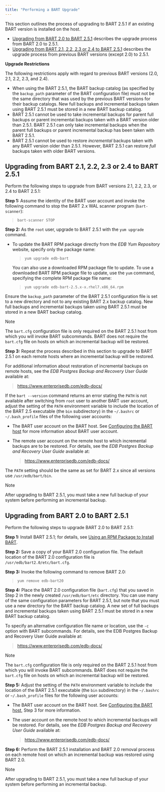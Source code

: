 ```yaml
---
title: "Performing a BART Upgrade"
---
```


<div id="upgrade" class="registered_link"></div>

This section outlines the process of upgrading to BART 2.5.1 if an existing BART version is installed on the host.

-   [Upgrading from BART 2.0 to BART 2.5.1](#upgrading-from-bart-20-to-bart-251) describes the upgrade process from BART 2.0 to 2.5.1.
-   [Upgrading from BART 2.1, 2.2, 2.3 or 2.4 to BART 2.5.1](#upgrading-from-bart-21-22-23-or-24-to-bart-251) describes the upgrade process from previous BART versions (except 2.0) to 2.5.1.

**Upgrade Restrictions**

The following restrictions apply with regard to previous BART versions (2.0, 2.1, 2.2, 2.3, and 2.4).

-   When using the BART 2.5.1, the BART backup catalog (as specified by the `backup_path` parameter of the BART configuration file) must not be the same directory that was used by the previous BART versions for their backup catalogs. New full backups and incremental backups taken using BART 2.5.1 must be stored in a new BART backup catalog.
-   BART 2.5.1 cannot be used to take incremental backups for parent full backups or parent incremental backups taken with a BART version older than 2.5.1. BART 2.5.1 can only take incremental backups when the parent full backups or parent incremental backup has been taken with BART 2.5.1.
-   BART 2.5.1 cannot be used to restore *incremental* backups taken with any BART version older than 2.5.1. However, BART 2.5.1 can restore *full* backups taken with older BART versions.

<div id="upgrading_from_bart_2_1,_2_2,_2_3,_or_2_4_to_bart_2_5_1" class="registered_link"></div>

## Upgrading from BART 2.1, 2.2, 2.3 or 2.4 to BART 2.5.1

Perform the following steps to upgrade from BART versions 2.1, 2.2, 2.3, or 2.4 to BART 2.5.1:

**Step 1:** Assume the identity of the BART user account and invoke the following command to stop the BART 2.x WAL scanner program (`bart-scanner`):

> `bart-scanner STOP`

**Step 2:** As the `root` user, upgrade to BART 2.5.1 with the `yum upgrade` command.

-   To update the BART RPM package directly from the *EDB Yum Repository* website, specify only the package name:

    > `yum upgrade edb-bart`

    You can also use a downloaded RPM package file to update. To use a downloaded BART RPM package file to update, use the `yum` command, specifying the complete RPM package file name:

    > `yum upgrade edb-bart-2.5.x-x.rhel7.x86_64.rpm`

Ensure the `backup_path` parameter of the BART 2.5.1 configuration file is set to a new directory and not to any existing BART 2.x backup catalog. New full backups and incremental backups taken using BART 2.5.1 must be stored in a new BART backup catalog.

<div class="note">

<div class="title">

Note

</div>

The `bart.cfg` configuration file is only required on the BART 2.5.1 host from which you will invoke BART subcommands. BART does not require the `bart.cfg` file on hosts on which an incremental backup will be restored.

</div>

**Step 3:** Repeat the process described in this section to upgrade to BART 2.5.1 on each remote hosts where an incremental backup will be restored.

For additional information about restoration of incremental backups on remote hosts, see the *EDB Postgres Backup and Recovery User Guide* available at:

> <https://www.enterprisedb.com/edb-docs/>

If the `bart --version` command returns an error stating the `PATH` is not available after switching from `root` user to another BART user account, adjust the setting of the `PATH` environment variable to include the location of the BART 2.5 executable (the `bin` subdirectory) in the `~/.bashrc` or `~/.bash_profile` files of the following user accounts:

-   The BART user account on the BART host. See [Configuring the BART host](03_configuration/#configuring-the-bart-host) for more information about BART user account.

-   The remote user account on the remote host to which incremental backups are to be restored. For details, see the *EDB Postgres Backup and Recovery User Guide* available at:

    > <https://www.enterprisedb.com/edb-docs/>

The `PATH` setting should be the same as set for BART 2.x since all versions use `/usr/edb/bart/bin`.

<div class="note">

<div class="title">

Note

</div>

After upgrading to BART 2.5.1, you must take a new full backup of your system before performing an incremental backup.

</div>

<div id="upgrading_from_bart_2_0_to_bart_2_5_1" class="registered_link"></div>

## Upgrading from BART 2.0 to BART 2.5.1

Perform the following steps to upgrade BART 2.0 to BART 2.5.1:

**Step 1:** Install BART 2.5.1; for details, see [Using an RPM Package to Install BART](02_installing_bart_using_an_rpm_package/#installing_bart_using_an_rpm_package).

**Step 2:** Save a copy of your BART 2.0 configuration file. The default location of the BART 2.0 configuration file is `/usr/edb/bart2.0/etc/bart.cfg`.

**Step 3:** Invoke the following command to remove BART 2.0:

> `yum remove edb-bart20`

**Step 4:** Place the BART 2.0 configuration file (`bart.cfg`) that you saved in Step 2 in the newly created `/usr/edb/bart/etc` directory. You can use many of the same configuration parameters for BART 2.5.1, but note that you must use a new directory for the BART backup catalog. A new set of full backups and incremental backups taken using BART 2.5.1 must be stored in a new BART backup catalog.

To specify an alternative configuration file name or location, use the `-c` option with BART subcommands. For details, see the EDB Postgres Backup and Recovery User Guide available at:

> <https://www.enterprisedb.com/edb-docs/>

<div class="note">

<div class="title">

Note

</div>

The `bart.cfg` configuration file is only required on the BART 2.5.1 host from which you will invoke BART subcommands. BART does not require the `bart.cfg` file on hosts on which an incremental backup will be restored.

</div>

**Step 5:** Adjust the setting of the `PATH` environment variable to include the location of the BART 2.5.1 executable (the `bin` subdirectory) in the `~/.bashrc` or `~/.bash_profile` files for the following user accounts:

-   The BART user account on the BART host. See [Configuring the BART host](03_configuration/#configuring-the-bart-host), Step 3 for more information.

-   The user account on the remote host to which incremental backups will be restored. For details, see the *EDB Postgres Backup and Recovery User Guide* available at:

    > <https://www.enterprisedb.com/edb-docs/>

**Step 6:** Perform the BART 2.5.1 installation and BART 2.0 removal process on each remote host on which an incremental backup was restored using BART 2.0.

<div class="note">

<div class="title">

Note

</div>

After upgrading to BART 2.5.1, you must take a new full backup of your system before performing an incremental backup.

</div>
